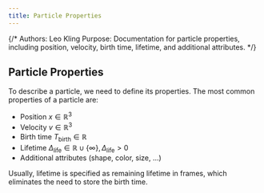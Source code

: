 ```yaml
---
title: Particle Properties
---
```


{/*
Authors: Leo Kling
Purpose: Documentation for particle properties, including position, velocity, birth time, lifetime, and additional attributes.
*/}

## Particle Properties

To describe a particle, we need to define its properties. The most common properties of a particle are:

- Position $x \in \mathbb{R}^3$
- Velocity $v \in \mathbb{R}^3$
- Birth time $T_\text{birth} \in \mathbb{R}$
- Lifetime $\Delta_\text{life} \in \mathbb{R} \cup \{\infty\}, \Delta_\text{life} > 0$
- Additional attributes (shape, color, size, ...)

Usually, lifetime is specified as remaining lifetime in frames, which eliminates the need to store the birth time.

